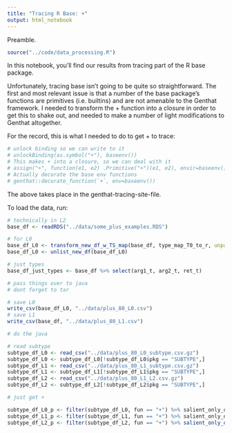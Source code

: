 ```yaml
---
title: "Tracing R Base: +"
output: html_notebook
---
```


Preamble.

```r
source("../code/data_processing.R")
```

In this notebook, you'll find our results from tracing part of the R base package.

Unfortunately, tracing base isn't going to be quite so straightforward.
The first and most relevant issue is that a number of the base package's functions are primitives (i.e. builtins) and are not amenable to the Genthat framework.
I needed to transform the + function into a closure in order to get this to shake out, and needed to make a number of light modifications to Genthat altogether.

For the record, this is what I needed to do to get + to trace:

```r
# unlock binding so we can write to it
# unlockBinding(as.symbol("+"), baseenv())
# This makes + into a closure, so we can deal with it
# assign("+", function(e1, e2) .Primitive("+")(e1, e2), envir=baseenv())
# Actually decorate the base env functions
# genthat::decorate_function(`+`, env=baseenv())
```

The above takes place in the genthat-tracing-site-file.

To load the data, run:

```r
# technically in L2
base_df <- readRDS("../data/some_plus_examples.RDS")

# for L0
base_df_L0 <- transform_new_df_w_TS_map(base_df, type_map_T0_to_r, unparam = T)
base_df_L0 <- unlist_new_df(base_df_L0)

# just types
base_df_just_types <- base_df %>% select(arg1_t, arg2_t, ret_t)
```

```r
# pass things over to java
# dont forget to tar

# save L0
write_csv(base_df_L0, "../data/plus_80_L0.csv")
# save L1
write_csv(base_df, "../data/plus_80_L1.csv")

# do the java

# read subtype
subtype_df_L0 <- read_csv("../data/plus_80_L0_subtype.csv.gz")
subtype_df_L0 <- subtype_df_L0[!subtype_df_L0$pkg == "SUBTYPE",]
subtype_df_L1 <- read_csv("../data/plus_80_L1_subtype.csv.gz")
subtype_df_L1 <- subtype_df_L1[!subtype_df_L1$pkg == "SUBTYPE",]
subtype_df_L2 <- read_csv("../data/plus_80_L1_L2.csv.gz")
subtype_df_L2 <- subtype_df_L2[!subtype_df_L2$pkg == "SUBTYPE",]
```

```r
# just get +

subtype_df_L0_p <- filter(subtype_df_L0, fun == "+") %>% salient_only_one_fun
subtype_df_L1_p <- filter(subtype_df_L1, fun == "+") %>% salient_only_one_fun
subtype_df_L2_p <- filter(subtype_df_L2, fun == "+") %>% salient_only_one_fun(just_types=F)

```
